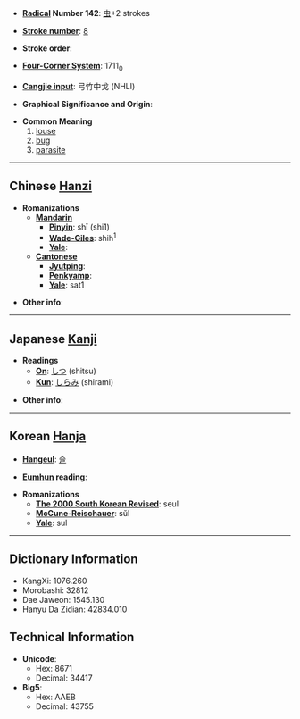 * '''[[Wiktionary:Chinese radical index| Radical]] Number 142''': [[Wiktionary:Chinese radical index 虫|虫]]+2 strokes

* '''[[Wiktionary:Chinese total strokes index|Stroke number]]''': [[Wiktionary:Chinese total strokes index 8|8]]

* '''Stroke order''': 

* '''[[Wiktionary:Chinese four corner index|Four-Corner System]]''': 1711<sub>0</sub>

* '''[[Wiktionary:Chinese Cangjie index|Cangjie input]]''': 弓竹中戈 (NHLI)

* '''Graphical Significance and Origin''': 

* '''Common Meaning'''
*#[[louse]]
*# [[bug]]
*# [[parasite]]

----

== Chinese [[Hanzi]] ==

* '''Romanizations'''
** '''[[Mandarin]]'''
*** '''[[Pinyin]]''': shī (shi1)
*** '''[[Wade-Giles]]''': shih<sup>1</sup>
*** '''[[Yale]]''': 
** '''[[Cantonese]]'''
*** '''[[Jyutping]]''':
*** '''[[Penkyamp]]''': 
*** '''[[Yale]]''': sat1

* '''Other info''': 

----

== Japanese [[Kanji]] ==

* '''Readings'''
** '''[[On]]''': [[しつ]] (shitsu)
** '''[[Kun]]''': [[しらみ]] (shirami)

* '''Other info''':  

----

== Korean [[Hanja]] ==

* '''[[Hangeul]]''': [[슬]]

* '''[[Eumhun]] reading''': 

* '''Romanizations'''
** '''[[The 2000 South Korean Revised Romanization|The 2000 South Korean Revised]]''': seul
** '''[[McCune-Reischauer]]''': sŭl
** '''[[Yale]]''': sul

----

== Dictionary Information ==

* KangXi: 1076.260
* Morobashi: 32812
* Dae Jaweon: 1545.130
* Hanyu Da Zidian: 42834.010

== Technical Information ==

* '''Unicode''':
** Hex: 8671
** Decimal: 34417
* '''Big5''':
** Hex: AAEB
** Decimal: 43755